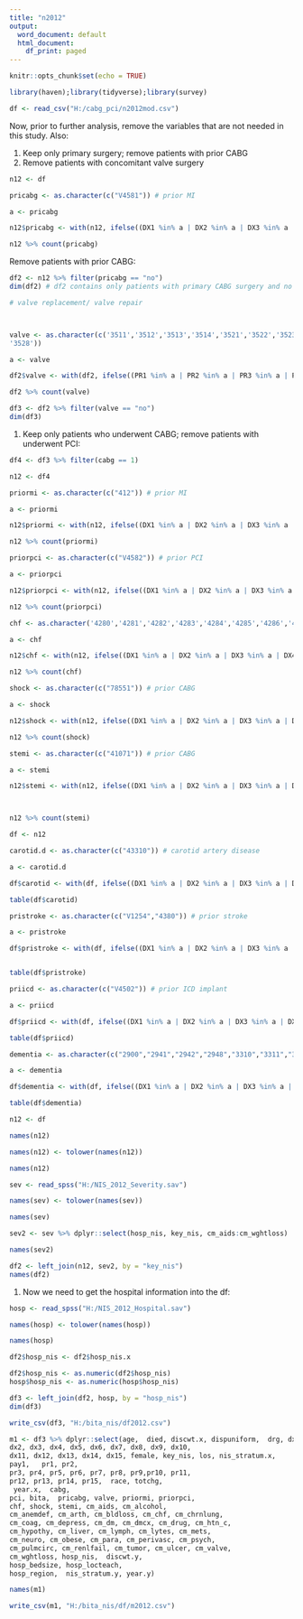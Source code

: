 ---
title: "n2012"
output:
  word_document: default
  html_document:
    df_print: paged
---

```{r setup, include=FALSE}
knitr::opts_chunk$set(echo = TRUE)
```


```{r}
library(haven);library(tidyverse);library(survey)
```

```{r}
df <- read_csv("H:/cabg_pci/n2012mod.csv")
```

Now, prior to further analysis, remove the variables that are not needed in this study. 
Also:

1. Keep only primary surgery; remove patients with prior CABG 
2. Remove patients with concomitant valve surgery

```{r}

n12 <- df

pricabg <- as.character(c("V4581")) # prior MI 

a <- pricabg

n12$pricabg <- with(n12, ifelse((DX1 %in% a | DX2 %in% a | DX3 %in% a | DX4 %in% a | DX4 %in% a | DX5 %in% a | DX6 %in% a | DX7 %in% a | DX8 %in% a | DX10 %in% a | DX11 %in% a | DX12 %in% a | DX13 %in% a | DX14 %in% a | DX15 %in% a ), "yes","no"))

n12 %>% count(pricabg)
```


Remove patients with prior CABG:

```{r remove prior CABG patients}
df2 <- n12 %>% filter(pricabg == "no")
dim(df2) # df2 contains only patients with primary CABG surgery and no prior CABG surgery.
```

```{r remove patients undergoing concomitant valve surgery}

# valve replacement/ valve repair 



valve <- as.character(c('3511','3512','3513','3514','3521','3522','3523','3524','3526','3525','3527',
'3528'))

a <- valve

df2$valve <- with(df2, ifelse((PR1 %in% a | PR2 %in% a | PR3 %in% a | PR4 %in% a | PR4 %in% a | PR5 %in% a | PR6 %in% a | PR7 %in% a | PR8 %in% a | PR10 %in% a | PR11 %in% a | PR12 %in% a | PR13 %in% a | PR14 %in% a | PR15 %in% a), "yes","no"))

df2 %>% count(valve)

```



```{r remove valve patients too}

df3 <- df2 %>% filter(valve == "no")
dim(df3)
```


1. Keep only patients who underwent CABG; remove patients with underwent PCI:

```{r remove PCI patients}

df4 <- df3 %>% filter(cabg == 1)

```

```{r change name of df to get more variables}

n12 <- df4

```

```{r prior conditions}

priormi <- as.character(c("412")) # prior MI 

a <- priormi

n12$priormi <- with(n12, ifelse((DX1 %in% a | DX2 %in% a | DX3 %in% a | DX4 %in% a | DX4 %in% a | DX5 %in% a | DX6 %in% a | DX7 %in% a | DX8 %in% a | DX10 %in% a | DX11 %in% a | DX12 %in% a | DX13 %in% a | DX14 %in% a | DX15 %in% a ), "yes","no"))

n12 %>% count(priormi)

```

```{r}
 
priorpci <- as.character(c("V4582")) # prior PCI 

a <- priorpci

n12$priorpci <- with(n12, ifelse((DX1 %in% a | DX2 %in% a | DX3 %in% a | DX4 %in% a | DX4 %in% a | DX5 %in% a | DX6 %in% a | DX7 %in% a | DX8 %in% a | DX10 %in% a | DX11 %in% a | DX12 %in% a | DX13 %in% a | DX14 %in% a | DX15 %in% a), "yes","no"))

n12 %>% count(priorpci)

```


```{r}
chf <- as.character('4280','4281','4282','4283','4284','4285','4286','4287','4288') # ICD9 codes for CHF

a <- chf

n12$chf <- with(n12, ifelse((DX1 %in% a | DX2 %in% a | DX3 %in% a | DX4 %in% a | DX4 %in% a | DX5 %in% a | DX6 %in% a | DX7 %in% a | DX8 %in% a | DX10 %in% a | DX11 %in% a | DX12 %in% a | DX13 %in% a | DX14 %in% a | DX15 %in% a), "yes","no"))

n12 %>% count(chf)
```


```{r}

shock <- as.character(c("78551")) # prior CABG 

a <- shock

n12$shock <- with(n12, ifelse((DX1 %in% a | DX2 %in% a | DX3 %in% a | DX4 %in% a | DX4 %in% a | DX5 %in% a | DX6 %in% a | DX7 %in% a | DX8 %in% a | DX10 %in% a | DX11 %in% a | DX12 %in% a | DX13 %in% a | DX14 %in% a | DX15 %in% a ), "yes","no"))

n12 %>% count(shock)
```

```{r}

stemi <- as.character(c("41071")) # prior CABG 

a <- stemi

n12$stemi <- with(n12, ifelse((DX1 %in% a | DX2 %in% a | DX3 %in% a | DX4 %in% a | DX4 %in% a | DX5 %in% a | DX6 %in% a | DX7 %in% a | DX8 %in% a | DX10 %in% a | DX11 %in% a | DX12 %in% a | DX13 %in% a | DX14 %in% a | DX15 %in% a ), "yes","no"))



n12 %>% count(stemi)

```

```{r change df name to get more variables }
df <- n12
```


```{r carotid disease}
carotid.d <- as.character(c("43310")) # carotid artery disease

a <- carotid.d

df$carotid <- with(df, ifelse((DX1 %in% a | DX2 %in% a | DX3 %in% a | DX4 %in% a | DX4 %in% a | DX5 %in% a | DX6 %in% a | DX7 %in% a | DX8 %in% a | DX10 %in% a | DX11 %in% a | DX12 %in% a | DX13 %in% a | DX14 %in% a | DX15 %in% a), "yes","no"))

table(df$carotid)
```

```{r}

pristroke <- as.character(c("V1254","4380")) # prior stroke

a <- pristroke

df$pristroke <- with(df, ifelse((DX1 %in% a | DX2 %in% a | DX3 %in% a | DX4 %in% a | DX4 %in% a | DX5 %in% a | DX6 %in% a | DX7 %in% a | DX8 %in% a | DX10 %in% a | DX11 %in% a | DX12 %in% a | DX13 %in% a | DX14 %in% a | DX15 %in% a ), "yes","no"))


table(df$pristroke)
```

```{r}
priicd <- as.character(c("V4502")) # prior ICD implant 

a <- priicd

df$priicd <- with(df, ifelse((DX1 %in% a | DX2 %in% a | DX3 %in% a | DX4 %in% a | DX4 %in% a | DX5 %in% a | DX6 %in% a | DX7 %in% a | DX8 %in% a | DX10 %in% a | DX11 %in% a | DX12 %in% a | DX13 %in% a | DX14 %in% a | DX15 %in% a ), "yes","no"))

table(df$priicd)
```


```{r}
dementia <- as.character(c("2900","2941","2942","2948","3310","3311","3312","33182")) # dementia 

a <- dementia

df$dementia <- with(df, ifelse((DX1 %in% a | DX2 %in% a | DX3 %in% a | DX4 %in% a | DX4 %in% a | DX5 %in% a | DX6 %in% a | DX7 %in% a | DX8 %in% a | DX10 %in% a | DX11 %in% a | DX12 %in% a | DX13 %in% a | DX14 %in% a | DX15 %in% a ), "yes","no"))

table(df$dementia)

```

```{r get var for n09 and convert them to lower case}

n12 <- df

names(n12)

names(n12) <- tolower(names(n12))

names(n12)
```


```{r getting the severity file and hospital files into the document}

sev <- read_spss("H:/NIS_2012_Severity.sav")

names(sev) <- tolower(names(sev))

names(sev)

sev2 <- sev %>% dplyr::select(hosp_nis, key_nis, cm_aids:cm_wghtloss)

names(sev2)
```

```{r merge with df and sev}

df2 <- left_join(n12, sev2, by = "key_nis")
names(df2)

```

1. Now we need to get the hospital information into the df:

```{r get hospital df}

hosp <- read_spss("H:/NIS_2012_Hospital.sav")

names(hosp) <- tolower(names(hosp))

names(hosp)


```

```{r merge both df together}

df2$hosp_nis <- df2$hosp_nis.x

df2$hosp_nis <- as.numeric(df2$hosp_nis)
hosp$hosp_nis <- as.numeric(hosp$hosp_nis)

df3 <- left_join(df2, hosp, by = "hosp_nis")
dim(df3)

```


```{r save df for now}

write_csv(df3, "H:/bita_nis/df2012.csv")

```

```{r}


m1 <- df3 %>% dplyr::select(age,  died, discwt.x, dispuniform,  drg, dx1, 
dx2, dx3, dx4, dx5, dx6, dx7, dx8, dx9, dx10,
dx11, dx12, dx13, dx14, dx15, female, key_nis, los, nis_stratum.x, 
pay1,   pr1, pr2, 
pr3, pr4, pr5, pr6, pr7, pr8, pr9,pr10, pr11, 
pr12, pr13, pr14, pr15,  race, totchg, 
 year.x,  cabg, 
pci, bita,  pricabg, valve, priormi, priorpci, 
chf, shock, stemi, cm_aids, cm_alcohol, 
cm_anemdef, cm_arth, cm_bldloss, cm_chf, cm_chrnlung, 
cm_coag, cm_depress, cm_dm, cm_dmcx, cm_drug, cm_htn_c, 
cm_hypothy, cm_liver, cm_lymph, cm_lytes, cm_mets, 
cm_neuro, cm_obese, cm_para, cm_perivasc, cm_psych, 
cm_pulmcirc, cm_renlfail, cm_tumor, cm_ulcer, cm_valve, 
cm_wghtloss, hosp_nis,  discwt.y, 
hosp_bedsize, hosp_locteach,  
hosp_region,  nis_stratum.y, year.y)

names(m1)
```


```{r write df to folder}

write_csv(m1, "H:/bita_nis/df/m2012.csv")

```

